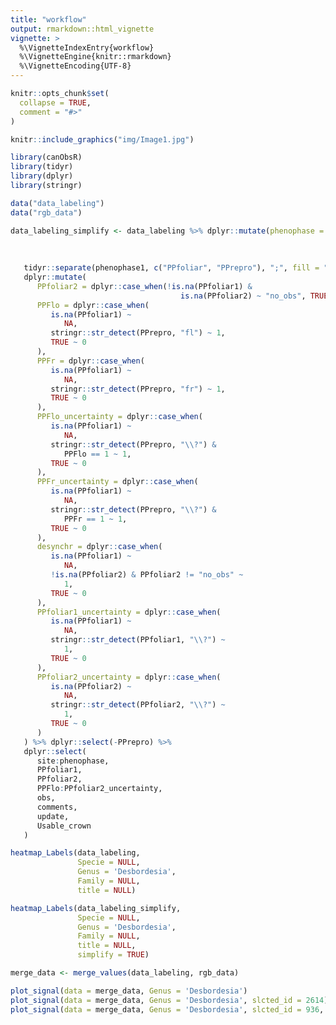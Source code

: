 ```yaml
---
title: "workflow"
output: rmarkdown::html_vignette
vignette: >
  %\VignetteIndexEntry{workflow}
  %\VignetteEngine{knitr::rmarkdown}
  %\VignetteEncoding{UTF-8}
---
```


```r
knitr::opts_chunk$set(
  collapse = TRUE,
  comment = "#>"
)
```

```r
knitr::include_graphics("img/Image1.jpg")
```


```r
library(canObsR)
library(tidyr)
library(dplyr)
library(stringr)

data("data_labeling")
data("rgb_data")

data_labeling_simplify <- data_labeling %>% dplyr::mutate(phenophase = dplyr::case_when(phenophase == 
                                                                            "NA" ~ "no_obs", stringr::str_detect(phenophase, "Fr") ~ stringr::str_replace(phenophase, "Fr", "fr"), stringr::str_detect(phenophase, "Fl") ~ stringr::str_replace(phenophase, "Fl", "fl"), phenophase == "?" ~ NA, stringr::str_detect(phenophase, ",") ~ stringr::str_replace(phenophase, ",", "/"), stringr::str_detect(phenophase, "\\;$") ~
                                                                            stringr::str_sub(phenophase, 1, nchar(phenophase) -
                                                                                                1), TRUE ~ phenophase)) %>% dplyr::mutate(phenophase1 = phenophase) %>%
   tidyr::separate(phenophase1, c("PPfoliar", "PPrepro"), ";", fill = "right") %>% tidyr::separate(PPfoliar, c("PPfoliar1", "PPfoliar2"), "\\*", fill = "right") %>%
   dplyr::mutate(
      PPfoliar2 = dplyr::case_when(!is.na(PPfoliar1) &
                                      is.na(PPfoliar2) ~ "no_obs", TRUE ~ PPfoliar2),
      PPFlo = dplyr::case_when(
         is.na(PPfoliar1) ~
            NA,
         stringr::str_detect(PPrepro, "fl") ~ 1,
         TRUE ~ 0
      ),
      PPFr = dplyr::case_when(
         is.na(PPfoliar1) ~
            NA,
         stringr::str_detect(PPrepro, "fr") ~ 1,
         TRUE ~ 0
      ),
      PPFlo_uncertainty = dplyr::case_when(
         is.na(PPfoliar1) ~
            NA,
         stringr::str_detect(PPrepro, "\\?") &
            PPFlo == 1 ~ 1,
         TRUE ~ 0
      ),
      PPFr_uncertainty = dplyr::case_when(
         is.na(PPfoliar1) ~
            NA,
         stringr::str_detect(PPrepro, "\\?") &
            PPFr == 1 ~ 1,
         TRUE ~ 0
      ),
      desynchr = dplyr::case_when(
         is.na(PPfoliar1) ~
            NA,
         !is.na(PPfoliar2) & PPfoliar2 != "no_obs" ~
            1,
         TRUE ~ 0
      ),
      PPfoliar1_uncertainty = dplyr::case_when(
         is.na(PPfoliar1) ~
            NA,
         stringr::str_detect(PPfoliar1, "\\?") ~
            1,
         TRUE ~ 0
      ),
      PPfoliar2_uncertainty = dplyr::case_when(
         is.na(PPfoliar2) ~
            NA,
         stringr::str_detect(PPfoliar2, "\\?") ~
            1,
         TRUE ~ 0
      )
   ) %>% dplyr::select(-PPrepro) %>%
   dplyr::select(
      site:phenophase,
      PPfoliar1,
      PPfoliar2,
      PPFlo:PPfoliar2_uncertainty,
      obs,
      comments,
      update,
      Usable_crown
   )

heatmap_Labels(data_labeling,
               Specie = NULL,
               Genus = 'Desbordesia',
               Family = NULL,
               title = NULL)

heatmap_Labels(data_labeling_simplify,
               Specie = NULL,
               Genus = 'Desbordesia',
               Family = NULL,
               title = NULL,
               simplify = TRUE)

merge_data <- merge_values(data_labeling, rgb_data)

plot_signal(data = merge_data, Genus = 'Desbordesia')
plot_signal(data = merge_data, Genus = 'Desbordesia', slcted_id = 2614)
plot_signal(data = merge_data, Genus = 'Desbordesia', slcted_id = 936, Band = 'gli', show_Labels = TRUE)

```

